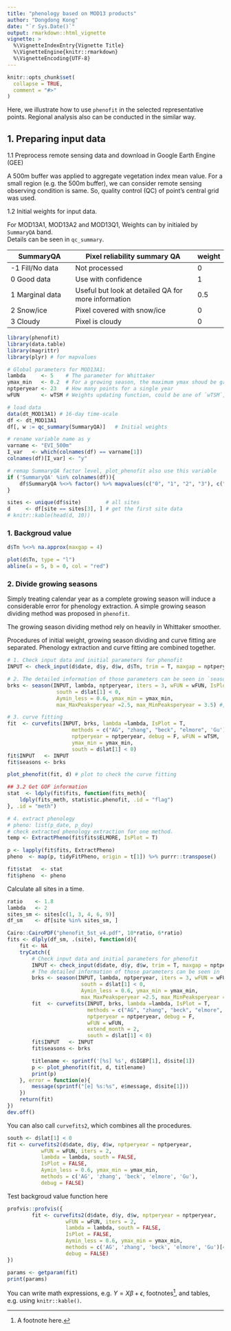 ```yaml
---
title: "phenology based on MOD13 products"
author: "Dongdong Kong"
date: "`r Sys.Date()`"
output: rmarkdown::html_vignette
vignette: >
  %\VignetteIndexEntry{Vignette Title}
  %\VignetteEngine{knitr::rmarkdown}
  %\VignetteEncoding{UTF-8}
---
```


```r
knitr::opts_chunk$set(
  collapse = TRUE,
  comment = "#>"
)
```

Here, we illustrate how to use `phenofit` in the selected representative points. Regional analysis also can be conducted in the similar way.

## 1. Preparing input data

1.1 Preprocess remote sensing data and download in Google Earth Engine (GEE)  

A 500m buffer was applied to aggregate vegetation index mean value. For a small region (e.g. the 500m buffer), we can consider remote sensing observing condition is same. So, quality control (QC) of point's central grid was used.

1.2 Initial weights for input data. 

For MOD13A1, MOD13A2 and MOD13Q1, Weights can by initialed by `SummaryQA` band.  
Details can be seen in `qc_summary`.


SummaryQA      | Pixel reliability summary QA | weight
---------------| ---------------------------- | ------
-1 Fill/No data| Not processed                | 0
0 Good data    | Use with confidence          | 1
1 Marginal data| Useful but look at detailed QA for more information | 0.5
2 Snow/ice     | Pixel covered with snow/ice  | 0
3 Cloudy       | Pixel is cloudy              | 0

```r
library(phenofit) 
library(data.table)
library(magrittr)
library(plyr) # for mapvalues

# Global parameters for MOD13A1: 
lambda     <- 5    # The parameter for Whittaker
ymax_min   <- 0.2  # For a growing season, the maximum ymax shoud be greater than `ymax_min` 
nptperyear <- 23   # How many points for a single year
wFUN       <- wTSM # Weights updating function, could be one of `wTSM`, 'wBisquare', `wChen` and `wSELF`. 

# load data
data(dt_MOD13A1) # 16-day time-scale
df <- dt_MOD13A1
df[, w := qc_summary(SummaryQA)]   # Initial weights

# rename variable name as y
varname <- "EVI_500m"
I_var   <- which(colnames(df) == varname[1])
colnames(df)[I_var] <- "y"

# remap SummaryQA factor level, plot_phenofit also use this variable
if ('SummaryQA' %in% colnames(df)){
    df$SummaryQA %<>% factor() %>% mapvalues(c("0", "1", "2", "3"), c(" good", " margin", " snow&ice", " cloud"))
}

sites <- unique(df$site)        # all sites
d     <- df[site == sites[3], ] # get the first site data
# knitr::kable(head(d, 10)) 
```

### 1. Backgroud value
```r
d$Tn %<>% na.approx(maxgap = 4)

plot(d$Tn, type = "l")
abline(a = 5, b = 0, col = "red")
```

### 2. Divide growing seasons

Simply treating calendar year as a complete growing season will induce a considerable error for phenology extraction. A simple growing season dividing method was proposed in `phenofit`.

The growing season dividing method rely on heavily in Whittaker smoother. 

Procedures of initial weight, growing season dividing and curve fitting are separated. Phenology extraction and curve fitting are combined together.


```r
# 1. Check input data and initial parameters for phenofit
INPUT <- check_input(d$date, d$y, d$w, d$Tn, trim = T, maxgap = nptperyear / 4, alpha = 0.02)

# 2. The detailed information of those parameters can be seen in `season`. 
brks <- season(INPUT, lambda, nptperyear, iters = 3, wFUN = wFUN, IsPlot = F,
                south = d$lat[1] < 0,
                Aymin_less = 0.6, ymax_min = ymax_min, 
                max_MaxPeaksperyear =2.5, max_MinPeaksperyear = 3.5) #, ...

# 3. curve fitting
fit  <- curvefits(INPUT, brks, lambda =lambda, IsPlot = T, 
                     methods = c("AG", "zhang", "beck", "elmore", 'Gu'), #,"klos"
                     nptperyear = nptperyear, debug = F, wFUN = wTSM, 
                     ymax_min = ymax_min, 
                     south = d$lat[1] < 0)
fit$INPUT   <- INPUT
fit$seasons <- brks

plot_phenofit(fit, d) # plot to check the curve fitting

## 3.2 Get GOF information
stat  <- ldply(fit$fits, function(fits_meth){
    ldply(fits_meth, statistic.phenofit, .id = "flag")
}, .id = "meth")

# 4. extract phenology
# pheno: list(p_date, p_doy)
# check extracted phenology extraction for one method.
temp <- ExtractPheno(fit$fits$ELMORE, IsPlot = T)

p <- lapply(fit$fits, ExtractPheno)
pheno  <- map(p, tidyFitPheno, origin = t[1]) %>% purrr::transpose()

fit$stat   <- stat
fit$pheno  <- pheno
```

Calculate all sites in a time.
```r
ratio    <- 1.8
lambda   <- 2
sites_sm <- sites[c(1, 3, 4, 6, 9)]
df_sm    <- df[site %in% sites_sm, ]

Cairo::CairoPDF("phenofit_5st_v4.pdf", 10*ratio, 6*ratio)
fits <- dlply(df_sm, .(site), function(d){
    fit <- NA
    tryCatch({
        # Check input data and initial parameters for phenofit
        INPUT <- check_input(d$date, d$y, d$w, trim = T, maxgap = nptperyear / 4, alpha = 0.02)
        # The detailed information of those parameters can be seen in `season`. 
        brks <- season(INPUT, lambda, nptperyear, iters = 3, wFUN = wFUN, IsPlot = F,
                        south = d$lat[1] < 0,
                        Aymin_less = 0.6, ymax_min = ymax_min, 
                        max_MaxPeaksperyear =2.5, max_MinPeaksperyear = 3.5) #, ...
        fit  <- curvefits(INPUT, brks, lambda =lambda, IsPlot = T, 
                          methods = c("AG", "zhang", "beck", "elmore", 'Gu'), #,"klos"
                          nptperyear = nptperyear, debug = F, 
                          wFUN = wFUN, 
                          extend_month = 2, 
                          south = d$lat[1] < 0)
        fit$INPUT   <- INPUT
        fit$seasons <- brks

        titlename <- sprintf('[%s] %s', d$IGBP[1], d$site[1])
        p <- plot_phenofit(fit, d, titlename)
        print(p)
    }, error = function(e){
        message(sprintf("[e] %s:%s", e$message, d$site[1]))
    })
    return(fit)
})
dev.off()
```

You can also call `curvefits2`, which combines all the procedures.   
```r
south <- d$lat[1] < 0
fit <- curvefits2(d$date, d$y, d$w, nptperyear = nptperyear,
           wFUN = wFUN, iters = 2,
           lambda = lambda, south = FALSE,
           IsPlot = FALSE,
           Aymin_less = 0.6, ymax_min = ymax_min, 
           methods = c('AG', 'zhang', 'beck', 'elmore', 'Gu'),
           debug = FALSE)
```

Test backgroud value function here

```r
profvis::profvis({
        fit <- curvefits2(d$date, d$y, d$w, nptperyear = nptperyear,
                   wFUN = wFUN, iters = 2,
                   lambda = lambda, south = FALSE,
                   IsPlot = FALSE,
                   Aymin_less = 0.6, ymax_min = ymax_min, 
                   methods = c('AG', 'zhang', 'beck', 'elmore', 'Gu')[4],
                   debug = FALSE)
})
```

```r
params <- getparam(fit)
print(params)
```

You can write math expressions, e.g. $Y = X\beta + \epsilon$, footnotes^[A footnote here.], and tables, e.g. using `knitr::kable()`.
